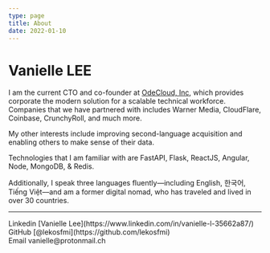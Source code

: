 ```yaml
---
type: page
title: About
date: 2022-01-10
---
```


# Vanielle LEE

I am the current CTO and co-founder at [OdeCloud, Inc](https://odecloud.com/), which provides corporate the modern solution for a scalable technical workforce.
Companies that we have partnered with includes Warner Media, CloudFlare, Coinbase, CrunchyRoll, and much more. 

My other interests include improving second-language acquisition and enabling others to make sense of their data.

Technologies that I am familiar with are FastAPI, Flask, ReactJS, Angular, Node, MongoDB, & Redis.

Additionally, I speak three languages fluently––including English, 한국어, Tiếng Việt––and am a former digital nomad, who has traveled and lived in over 30 countries.

---

<div>
  Linkedin [Vanielle Lee](https://www.linkedin.com/in/vanielle-l-35662a87/)
  <br />
  GitHub [@lekosfmi](https://github.com/lekosfmi)
  <br />
  Email vanielle@protonmail.ch
</div>
